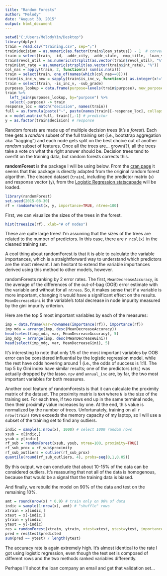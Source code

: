 ```yaml
---
title: "Random Forests"
author: "Melody"
date: "August 30, 2015"
output: html_document
---
```


```r
setwd("C:/Users/MelodyYin/Desktop")
library(dplyr)
train = read.csv("training.csv", sep=";")
train$decision = as.numeric(as.factor(train$loan_status)) - 1  # convert to binary
train = select(train, -id, -addr_city, -addr_state, -emp_title, -loan_status) # drop irrel vars
train$revol_util = as.numeric(strsplit(as.vector(train$revol_util), "%"))
train$int_rate = as.numeric(strsplit(as.vector(train$int_rate), "%"))
col_nas = apply(train, 2, function(x) sum(is.na(x)))
train = select(train, one_of(names(which(col_nas==0))))
train$is_inc_v_new = sapply(train$is_inc_v, function(x) as.integer(x!="Not Verified")) # 0 = Not Verified, 1 = Verified
train = select(train, -is_inc_v, -sub_grade)
purposes_lookup = data.frame(purpose=levels(train$purpose), new_purpose=c("Unsure", "Mandatory", "Mandatory", "Personal", "Unsure", "Personal", "Mandatory", "Unsure", "Unsure", "Unsure", "Mandatory", "Personal", "Personal"))
train %>% 
  left_join(purposes_lookup, by="purpose") %>% 
  select(-purpose) -> train 
response_loc = match("decision", names(train))
full = as.formula(paste("~", paste(names(train)[-response_loc], collapse="+")))
x = model.matrix(full, train)[,-1] # predictor
y = as.factor(train$decision) # response
```

Random forests are made up of multiple decision trees (it's a *forest*). Each tree gets a *random* subset of the full training set (i.e., bootstrap aggregation aka "bagging") and each node gets split on the best choice out of another *random* subset of features. Once all the trees are... grown(?), all the trees take a vote on what the right answer should be. Decision trees tend to overfit on the training data, but random forests corrects this. 

**randomForest** is the package I will be using below. From the [cran page](https://cran.r-project.org/web/packages/randomForest/index.html) it seems that this package is directly adapted from the original random forest algorithm. The cleaned dataset (`train`), including the predictor matrix (`x`) and response vector (`y`), from the [Logistic Regression statscapade](http://melodyyin.github.io/statscapades/logistic.html) will be loaded.

```r
library(randomForest)
set.seed(2015-08-30)
rf = randomForest(x, y, importance=TRUE, ntree=100)
```

First, we can visualize the sizes of the trees in the forest. 

```r
hist(treesize(rf), xlab="# of nodes")
```

These are quite large trees! I'm assuming that the sizes of the trees are related to the number of predictors. In this case, there are `r ncol(x)` in the cleaned training set. 

A cool thing about randomForest is that it is able to calculate the variable importances, which is a straightforward way to understand which predictors are the most relevant. I am hesitant to extend the variable importances derived using this method to other models, however. 

randomForests ranking by 2 error rates. The first, `MeanDecreaseAccuracy`, is the average of the differences of the out-of-bag (OOB) error estimate with the variable and without for all `ntrees`. So, it makes sense that if a variable is more important, changing it would have a significant effect on the results. `MeanDecreaseGini` is the variable's total decrease in node impurity measured by the gini impurity criterion. 

Here are the top 5 most important variables by each of the measures: 

```r
imp = data.frame(var=rownames(importance(rf)), importance(rf))
imp_mda = arrange(imp, desc(MeanDecreaseAccuracy))
head(select(imp_mda, var, MeanDecreaseAccuracy), 5)
imp_mdg = arrange(imp, desc(MeanDecreaseGini))
head(select(imp_mdg, var, MeanDecreaseGini), 5)
```

It's interesting to note that only 1/5 of the most important variables by OOB error can be considered influential by the logistic regression model, while the rest have odds hovering around 1 (i.e., the odds of success is 1:1). The top 5 by Gini index have similar results; one of the predictors (`dti`) was actually dropped by the lasso. `npv` and `annual_inc` are, by far, the two most important variables for both measures. 

Another cool feature of randomForests is that it can calculate the proximity matrix of the dataset. The proximity matrix is `N`x`N` where `N` is the size of the training set. For each tree, if two rows end up in the same terminal node, then their proximity value increases by one. At the end, this value is normalized by the number of trees. Unfortunately, training on all `r nrow(train)` rows exceeds the memory capacity of my laptop, so I will use a subset of the training set to find any outliers. 

```r
indic = sample(1:nrow(x), 1000) # select 1000 random rows
xsub = x[indic,]
ysub = y[indic]
rf_sub = randomForest(xsub, ysub, ntree=100, proximity=TRUE)
rf_sub_prox = rf_sub$proximity
rf_sub_outliers = outlier(rf_sub_prox)
quantile(round(rf_sub_outliers, 4), probs=seq(0,1,0.05))
```

By this output, we can conclude that about 10-15% of the data can be considered outliers. It's reassuring that not all of the data is homogenous, because that would be a signal that the training data is biased. 

And finally, we rebuild the model on 90% of the data and test on the remaining 10%.

```r
amt = round(nrow(x) * 0.9) # train only on 90% of data
indic = sample(1:nrow(x), amt) # "shuffle" rows 
xtrain = x[indic,]
xtest = x[-indic,]
ytrain = y[indic]
ytest = y[-indic]
res = randomForest(xtrain, ytrain, xtest=xtest, ytest=ytest, importance=TRUE, ntree=100)
pred = res$test$predicted
sum(pred == ytest) / length(ytest)
```

The accuracy rate is again extremely high. It's almost identical to the rate I got using logistic regression, even though the test set is composed of different rows and the two methods ranked variables differently.

Perhaps I'll shoot the loan company an email and get that validation set...